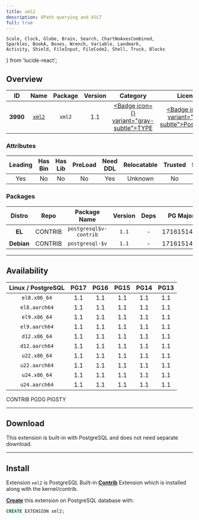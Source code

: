 ```yaml
---
title: xml2
description: XPath querying and XSLT
full: true
---
```


    Scale, Clock, Globe, Brain, Search, ChartNoAxesCombined,
    Sparkles, BookA, Boxes, Wrench, Variable, Landmark,
    Activity, Shield, FileInput, FileCode2, Shell, Truck, Blocks
} from 'lucide-react';

## Overview

| <TooltipIconButton tooltip="Extension unique identifier" side="top">ID</TooltipIconButton> | <TooltipIconButton tooltip="Extension name" side="top">Name</TooltipIconButton> | <TooltipIconButton tooltip="Package name for installation" side="top">Package</TooltipIconButton> | <TooltipIconButton tooltip="Latest available extension version" side="top">Version</TooltipIconButton> | <TooltipIconButton tooltip="Extension category" side="top">Category</TooltipIconButton> | <TooltipIconButton tooltip="Open source license" side="top">License</TooltipIconButton> | <TooltipIconButton tooltip="Programming language" side="top">Lang</TooltipIconButton> |
|:--------:|:--------:|:----------:|:--------------:|:---------------------------------------:|:------------------------------------------------------:|:----:|
| **3990** | [`xml2`](https://www.postgresql.org/docs/current/xml2.html) | `xml2` | 1.1 | <a href="/ext/type" className="no-underline"><Badge icon={<Boxes />} variant="gray-subtle">TYPE</Badge></a> | <a href="/ext/list/license#postgresql" className="no-underline"><Badge icon={<Scale />} variant="blue-subtle">PostgreSQL</Badge></a> | <a href="/ext/list/lang#c"><Badge icon={<FileCode2 />} variant="blue-subtle">C</Badge></a> |

### Attributes

| <TooltipIconButton tooltip="The Primary Leading extension in the Package" side="top">Leading</TooltipIconButton> | <TooltipIconButton tooltip="Contains binary utils" side="top">Has Bin</TooltipIconButton> | <TooltipIconButton tooltip="Contains .so shared library files" side="top">Has Lib</TooltipIconButton> | <TooltipIconButton tooltip="Requires preloading via shared_preload_libraries" side="top">PreLoad</TooltipIconButton> | <TooltipIconButton tooltip="Requires CREATE EXTENSION DDL command" side="top">Need DDL</TooltipIconButton> | <TooltipIconButton tooltip="Can be installed in any schema" side="top">Relocatable</TooltipIconButton> | <TooltipIconButton tooltip="Can be created by non-superuser" side="top">Trusted</TooltipIconButton> | <TooltipIconButton tooltip="Schemas used by this extension" side="top">Schemas</TooltipIconButton> |
|:-------:|:-------:|:-------:|:-------:|:--------:|:-----------:|:-------:|:-------:|
| Yes | No | No | No | Yes | Unknown | No | - |

### Packages

| <TooltipIconButton tooltip="Linux distribution family, EL or Debian" side="top">Distro</TooltipIconButton> | <TooltipIconButton tooltip="Package repository" side="top">Repo</TooltipIconButton> | <TooltipIconButton tooltip="The RPM/DEB Package Name Pattern (replace $v with real pg major)" side="top">Package Name</TooltipIconButton> | <TooltipIconButton tooltip="Latest package version" side="top">Version</TooltipIconButton> | <TooltipIconButton tooltip="RPM/DEB Package dependencies" side="top">Deps</TooltipIconButton> | <TooltipIconButton tooltip="Available in these PostgreSQL Major Versions" side="top">PG Major</TooltipIconButton> |
|:----------:|:--------:|:------------------------:|:-----------:|:------------:|:------------------:|
|   **EL**   | <Badge variant="green-subtle"><span className="font-bold">CONTRIB</span></Badge> | `postgresql$v-contrib` | `1.1` | - | <Badge variant="green-subtle">17</Badge><Badge variant="green-subtle">16</Badge><Badge variant="green-subtle">15</Badge><Badge variant="green-subtle">14</Badge><Badge variant="green-subtle">13</Badge> |
| **Debian** | <Badge variant="green-subtle"><span className="font-bold">CONTRIB</span></Badge> | `postgresql-$v` | `1.1` | - | <Badge variant="green-subtle">17</Badge><Badge variant="green-subtle">16</Badge><Badge variant="green-subtle">15</Badge><Badge variant="green-subtle">14</Badge><Badge variant="green-subtle">13</Badge> |



------

## Availability

| <TooltipIconButton tooltip="Linux Distro Arch / PostgreSQL Major Version" side="top">Linux / PostgreSQL </TooltipIconButton> | **PG17** | **PG16** | **PG15** | **PG14** | **PG13** |
|:-----:|:-----:|:-----:|:-----:|:-----:|:-----:|
| `el8.x86_64` | <Badge variant="green-subtle">1.1</Badge> | <Badge variant="green-subtle">1.1</Badge> | <Badge variant="green-subtle">1.1</Badge> | <Badge variant="green-subtle">1.1</Badge> | <Badge variant="green-subtle">1.1</Badge> |
| `el8.aarch64` | <Badge variant="green-subtle">1.1</Badge> | <Badge variant="green-subtle">1.1</Badge> | <Badge variant="green-subtle">1.1</Badge> | <Badge variant="green-subtle">1.1</Badge> | <Badge variant="green-subtle">1.1</Badge> |
| `el9.x86_64` | <Badge variant="green-subtle">1.1</Badge> | <Badge variant="green-subtle">1.1</Badge> | <Badge variant="green-subtle">1.1</Badge> | <Badge variant="green-subtle">1.1</Badge> | <Badge variant="green-subtle">1.1</Badge> |
| `el9.aarch64` | <Badge variant="green-subtle">1.1</Badge> | <Badge variant="green-subtle">1.1</Badge> | <Badge variant="green-subtle">1.1</Badge> | <Badge variant="green-subtle">1.1</Badge> | <Badge variant="green-subtle">1.1</Badge> |
| `d12.x86_64` | <Badge variant="green-subtle">1.1</Badge> | <Badge variant="green-subtle">1.1</Badge> | <Badge variant="green-subtle">1.1</Badge> | <Badge variant="green-subtle">1.1</Badge> | <Badge variant="green-subtle">1.1</Badge> |
| `d12.aarch64` | <Badge variant="green-subtle">1.1</Badge> | <Badge variant="green-subtle">1.1</Badge> | <Badge variant="green-subtle">1.1</Badge> | <Badge variant="green-subtle">1.1</Badge> | <Badge variant="green-subtle">1.1</Badge> |
| `u22.x86_64` | <Badge variant="green-subtle">1.1</Badge> | <Badge variant="green-subtle">1.1</Badge> | <Badge variant="green-subtle">1.1</Badge> | <Badge variant="green-subtle">1.1</Badge> | <Badge variant="green-subtle">1.1</Badge> |
| `u22.aarch64` | <Badge variant="green-subtle">1.1</Badge> | <Badge variant="green-subtle">1.1</Badge> | <Badge variant="green-subtle">1.1</Badge> | <Badge variant="green-subtle">1.1</Badge> | <Badge variant="green-subtle">1.1</Badge> |
| `u24.x86_64` | <Badge variant="green-subtle">1.1</Badge> | <Badge variant="green-subtle">1.1</Badge> | <Badge variant="green-subtle">1.1</Badge> | <Badge variant="green-subtle">1.1</Badge> | <Badge variant="green-subtle">1.1</Badge> |
| `u24.aarch64` | <Badge variant="green-subtle">1.1</Badge> | <Badge variant="green-subtle">1.1</Badge> | <Badge variant="green-subtle">1.1</Badge> | <Badge variant="green-subtle">1.1</Badge> | <Badge variant="green-subtle">1.1</Badge> |

<Badge variant="green-subtle"><span className="font-black">CONTRIB</span></Badge> <Badge variant="blue-subtle"><span className="font-black">PGDG</span></Badge> <Badge variant="amber-subtle"><span className="font-black">PIGSTY</span></Badge>

------

## Download

This extension is built-in with PostgreSQL and does not need separate download.

------

## Install

Extension `xml2` is PostgreSQL Built-in [**Contrib**](/docs/list/contrib) Extension which is installed along with the kernel/contrib.

[**Create**](/docs/pgsql/ext/create) this extension on PostgreSQL database with:

```sql
CREATE EXTENSION xml2;
```


